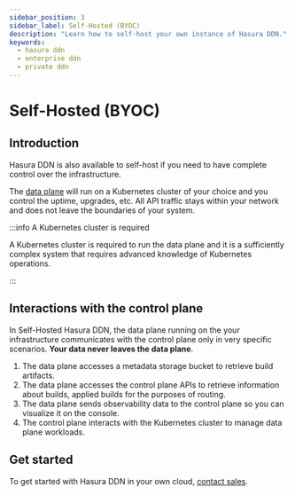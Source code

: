 ```yaml
---
sidebar_position: 3
sidebar_label: Self-Hosted (BYOC)
description: "Learn how to self-host your own instance of Hasura DDN."
keywords:
  - hasura ddn
  - enterprise ddn
  - private ddn
---
```



# Self-Hosted (BYOC)

## Introduction

Hasura DDN is also available to self-host if you need to have complete control over the infrastructure.

The [data plane](/deployment/architecture.mdx#data-plane) will run on a Kubernetes cluster of your choice and you
control the uptime, upgrades, etc. All API traffic stays within your network and does not leave the boundaries of your
system.

:::info A Kubernetes cluster is required

A Kubernetes cluster is required to run the data plane and it is a sufficiently complex system that requires advanced
knowledge of Kubernetes operations.

:::

<Thumbnail src="/img/deployment/private_ddn_customer_hosted.png" alt="Private DDN Architecture Customer Hosted" />

## Interactions with the control plane

In Self-Hosted Hasura DDN, the data plane running on the your infrastructure communicates with the control plane only in
very specific scenarios. **Your data never leaves the data plane**.

1. The data plane accesses a metadata storage bucket to retrieve build artifacts.
2. The data plane accesses the control plane APIs to retrieve information about builds, applied builds for the purposes
   of routing.
3. The data plane sends observability data to the control plane so you can visualize it on the console.
4. The control plane interacts with the Kubernetes cluster to manage data plane workloads.

<Thumbnail src="/img/deployment/cp_dp_interactions.png" alt="Control Plane - Data Plane interactions" />

## Get started

To get started with Hasura DDN in your own cloud, [contact sales](https://hasura.io/contact-us).

